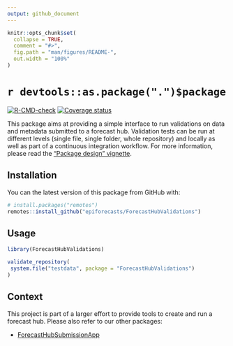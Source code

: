 ```yaml
---
output: github_document
---
```


<!-- README.md is generated from README.Rmd. Please edit that file -->

```r
knitr::opts_chunk$set(
  collapse = TRUE,
  comment = "#>",
  fig.path = "man/figures/README-",
  out.width = "100%"
)
```

# `r devtools::as.package(".")$package`

<!-- badges: start -->
[![R-CMD-check](https://github.com/epiforecasts/ForecastHubValidations/workflows/R-CMD-check/badge.svg)](https://github.com/epiforecasts/ForecastHubValidations/actions)
[![Coverage status](https://codecov.io/gh/epiforecasts/ForecastHubValidations/branch/main/graph/badge.svg)](https://codecov.io/github/epiforecasts/ForecastHubValidations?branch=main)
<!-- badges: end -->

This package aims at providing a simple interface to run validations on data
and metadata submitted to a forecast hub. Validation tests can be run at 
different levels (single file, single folder, whole repository) and locally as
well as part of a continuous integration workflow.
For more information, please read the 
["Package design" vignette](https://epiforecasts.github.io/ForecastHubValidations/articles/design.html).

## Installation

You can the latest version of this package from GitHub with:

```r
# install.packages("remotes")
remotes::install_github("epiforecasts/ForecastHubValidations")
```

## Usage

```r
library(ForecastHubValidations)

validate_repository(
 system.file("testdata", package = "ForecastHubValidations")
)
```

## Context

This project is part of a larger effort to provide tools to create and run
a forecast hub. Please also refer to our other packages:

- [ForecastHubSubmissionApp](https://github.com/epiforecasts/ForecastHubSubmissionApp)
